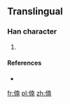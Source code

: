 ==Translingual==

===Han character===
{{Han char|rn=9|rad=人|as=09|sn=11|four=|canj=OJBJ|ids=⿰亻南}}

# {{defn|Han|sort=人09}}

====References====
* {{Han ref|kx=0112.071|dkj=|dj=|hdz=|uh=3472|ud=13426|bh=|bd=}}

[[fr:㑲]]
[[pl:㑲]]
[[zh:㑲]]